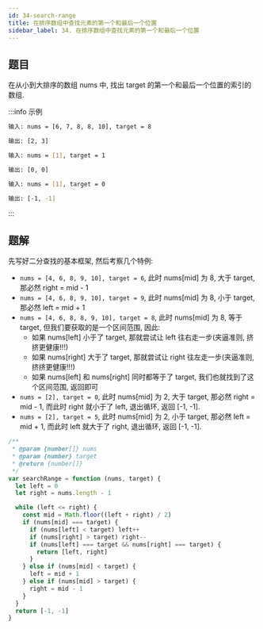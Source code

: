 ```yaml
---
id: 34-search-range
title: 在排序数组中查找元素的第一个和最后一个位置
sidebar_label: 34. 在排序数组中查找元素的第一个和最后一个位置
---
```


## 题目

在从小到大排序的数组 nums 中, 找出 target 的第一个和最后一个位置的索引的数组.

:::info 示例

```bash
输入: nums = [6, 7, 8, 8, 10], target = 8

输出: [2, 3]
```

```bash
输入: nums = [1], target = 1

输出: [0, 0]
```

```bash
输入: nums = [1], target = 0

输出: [-1, -1]
```

:::

## 题解

先写好二分查找的基本框架, 然后考察几个特例:

- `nums = [4, 6, 8, 9, 10], target = 6`, 此时 nums[mid] 为 8, 大于 target, 那必然 right = mid - 1
- `nums = [4, 6, 8, 9, 10], target = 9`, 此时 nums[mid] 为 8, 小于 target, 那必然 left = mid + 1
- `nums = [4, 6, 8, 8, 9, 10], target = 8`, 此时 nums[mid] 为 8, 等于 target, 但我们要获取的是一个区间范围, 因此:
  - 如果 nums[left] 小于了 target, 那就尝试让 left 往右走一步(夹逼准则, 挤挤更健康!!!)
  - 如果 nums[right] 大于了 target, 那就尝试让 right 往左走一步(夹逼准则, 挤挤更健康!!!)
  - 如果 nums[left] 和 nums[right] 同时都等于了 target, 我们也就找到了这个区间范围, 返回即可
- `nums = [2], target = 0`, 此时 nums[mid] 为 2, 大于 target, 那必然 right = mid - 1, 而此时 right 就小于了 left, 退出循环, 返回 [-1, -1].
- `nums = [2], target = 5`, 此时 nums[mid] 为 2, 小于 target, 那必然 left = mid + 1, 而此时 left 就大于了 right, 退出循环, 返回 [-1, -1].

```ts
/**
 * @param {number[]} nums
 * @param {number} target
 * @return {number[]}
 */
var searchRange = function (nums, target) {
  let left = 0
  let right = nums.length - 1

  while (left <= right) {
    const mid = Math.floor((left + right) / 2)
    if (nums[mid] === target) {
      if (nums[left] < target) left++
      if (nums[right] > target) right--
      if (nums[left] === target && nums[right] === target) {
        return [left, right]
      }
    } else if (nums[mid] < target) {
      left = mid + 1
    } else if (nums[mid] > target) {
      right = mid - 1
    }
  }
  return [-1, -1]
}
```
